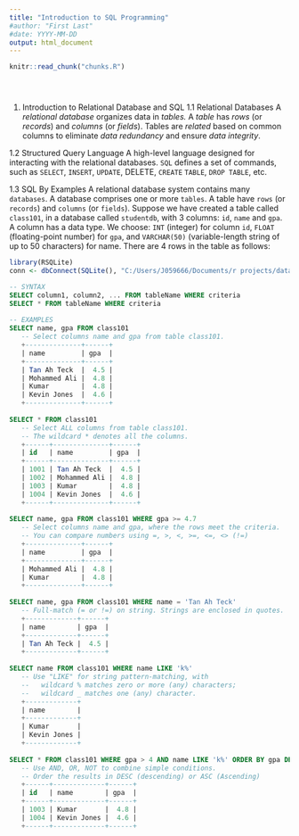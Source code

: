 ```yaml
---
title: "Introduction to SQL Programming"
#author: "First Last"
#date: YYYY-MM-DD
output: html_document
---
```


<!-- The file analysis/chunks.R contains chunks that define default settings
shared across the workflowr files. -->
```r
knitr::read_chunk("chunks.R")
```

<!-- Update knitr chunk options -->
```r
```

<!-- Insert the date the file was last updated -->
```r
```

<!-- Insert the code version (Git commit SHA1) if Git repository exists and R
 package git2r is installed -->
```r
```
1. Introduction to Relational Database and SQL
  1.1 Relational Databases
  A *relational database* organizes data in *tables.* A *table* has *rows* (or *records*) and *columns* (or *fields*). Tables are *related* based on common columns to eliminate *data redundancy* and ensure *data integrity*.
  
  1.2 Structured Query Language
  A high-level language designed for interacting with the relational databases. `SQL` defines a set of commands, such as `SELECT`, `INSERT`, `UPDATE`, DELETE, `CREATE` `TABLE`, `DROP TABLE`, etc.
  
  1.3  SQL By Examples
  A relational database system contains many `databases`. A database comprises one or more `tables`. A table have `rows` (or `records`) and `columns` (or `fields`).
Suppose we have created a table called `class101`, in a database called `studentdb`, with 3 columns: `id`, `name` and `gpa`. A column has a data type. We choose: `INT` (integer) for column `id`, `FLOAT` (floating-point number) for `gpa`, and `VARCHAR(50)` (variable-length string of up to 50 characters) for name. There are 4 rows in the table as follows:
```r
library(RSQLite)
conn <- dbConnect(SQLite(), "C:/Users/J059666/Documents/r projects/data/database.sqlite")
```



```sql

-- SYNTAX
SELECT column1, column2, ... FROM tableName WHERE criteria
SELECT * FROM tableName WHERE criteria
 
-- EXAMPLES
SELECT name, gpa FROM class101
   -- Select columns name and gpa from table class101.
   +--------------+------+
   | name         | gpa  |
   +--------------+------+
   | Tan Ah Teck  |  4.5 |
   | Mohammed Ali |  4.8 |
   | Kumar        |  4.8 |
   | Kevin Jones  |  4.6 |
   +--------------+------+
 
SELECT * FROM class101
   -- Select ALL columns from table class101.
   -- The wildcard * denotes all the columns.
   +------+--------------+------+
   | id   | name         | gpa  |
   +------+--------------+------+
   | 1001 | Tan Ah Teck  |  4.5 |
   | 1002 | Mohammed Ali |  4.8 |
   | 1003 | Kumar        |  4.8 |
   | 1004 | Kevin Jones  |  4.6 |
   +------+--------------+------+
 
SELECT name, gpa FROM class101 WHERE gpa >= 4.7
   -- Select columns name and gpa, where the rows meet the criteria.
   -- You can compare numbers using =, >, <, >=, <=, <> (!=)
   +--------------+------+
   | name         | gpa  |
   +--------------+------+
   | Mohammed Ali |  4.8 |
   | Kumar        |  4.8 |
   +--------------+------+
    
SELECT name, gpa FROM class101 WHERE name = 'Tan Ah Teck'
   -- Full-match (= or !=) on string. Strings are enclosed in quotes.
   +-------------+------+
   | name        | gpa  |
   +-------------+------+
   | Tan Ah Teck |  4.5 |
   +-------------+------+
 
SELECT name FROM class101 WHERE name LIKE 'k%'
   -- Use "LIKE" for string pattern-matching, with
   --   wildcard % matches zero or more (any) characters;
   --   wildcard _ matches one (any) character.
   +-------------+
   | name        |
   +-------------+
   | Kumar       |
   | Kevin Jones |
   +-------------+
 
SELECT * FROM class101 WHERE gpa > 4 AND name LIKE 'k%' ORDER BY gpa DESC, name ASC
   -- Use AND, OR, NOT to combine simple conditions.
   -- Order the results in DESC (descending) or ASC (Ascending)
   +------+-------------+------+
   | id   | name        | gpa  |
   +------+-------------+------+
   | 1003 | Kumar       |  4.8 |
   | 1004 | Kevin Jones |  4.6 |
   +------+-------------+------+

```
